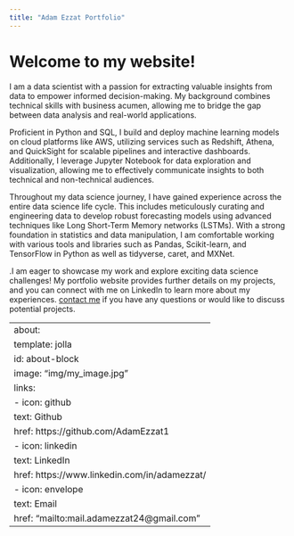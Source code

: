 ---
title: "Adam Ezzat Portfolio"
---

# Welcome to my website!

I am a data scientist with a passion for extracting valuable insights from data to empower informed decision-making. My background combines technical skills with business acumen, allowing me to bridge the gap between data analysis and real-world applications.

Proficient in Python and SQL, I build and deploy machine learning models on cloud platforms like AWS, utilizing services such as Redshift, Athena, and QuickSight for scalable pipelines and interactive dashboards. Additionally, I leverage Jupyter Notebook for data exploration and visualization, allowing me to effectively communicate insights to both technical and non-technical audiences.

Throughout my data science journey, I have gained experience across the entire data science life cycle. This includes meticulously curating and engineering data to develop robust forecasting models using advanced techniques like Long Short-Term Memory networks (LSTMs). With a strong foundation in statistics and data manipulation, I am comfortable working with various tools and libraries such as Pandas, Scikit-learn, and TensorFlow in Python as well as tidyverse, caret, and MXNet.

.I am eager to showcase my work and explore exciting data science challenges! My portfolio website provides further details on my projects, and you can connect with me on LinkedIn to learn more about my experiences. [contact me](mailto:mail.adamezzat24@gmail.com) if you have any questions or would like to discuss potential projects.

---
about:
  template: jolla
  id: about-block
  image: "img/my_image.jpg"
  links:
    - icon: github
      text: Github
      href: https://github.com/AdamEzzat1
    - icon: linkedin
      text: LinkedIn
      href: https://www.linkedin.com/in/adamezzat/
    - icon: envelope
      text: Email
      href: "mailto:mail.adamezzat24@gmail.com"  
---
